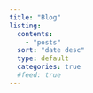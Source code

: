 ```yaml
---
title: "Blog"
listing:
  contents: 
    - "posts"
  sort: "date desc"
  type: default
  categories: true
  #feed: true
---
```

